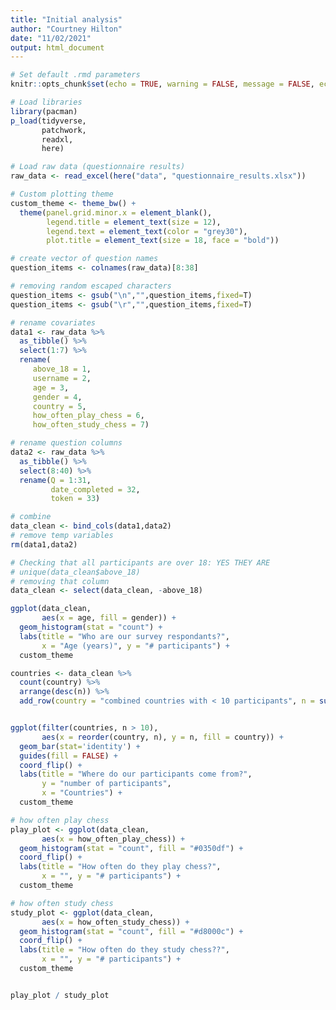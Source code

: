 ```yaml
---
title: "Initial analysis"
author: "Courtney Hilton"
date: "11/02/2021"
output: html_document
---
```


```r
# Set default .rmd parameters
knitr::opts_chunk$set(echo = TRUE, warning = FALSE, message = FALSE, echo = FALSE)

# Load libraries
library(pacman)
p_load(tidyverse,
       patchwork,
       readxl,
       here)

# Load raw data (questionnaire results)
raw_data <- read_excel(here("data", "questionnaire_results.xlsx"))

# Custom plotting theme
custom_theme <- theme_bw() + 
  theme(panel.grid.minor.x = element_blank(),
        legend.title = element_text(size = 12),
        legend.text = element_text(color = "grey30"),
        plot.title = element_text(size = 18, face = "bold"))

```

```r
# create vector of question names
question_items <- colnames(raw_data)[8:38]

# removing random escaped characters
question_items <- gsub("\n","",question_items,fixed=T)
question_items <- gsub("\r","",question_items,fixed=T)

# rename covariates
data1 <- raw_data %>% 
  as_tibble() %>% 
  select(1:7) %>% 
  rename(
     above_18 = 1,
     username = 2, 
     age = 3, 
     gender = 4, 
     country = 5,
     how_often_play_chess = 6,
     how_often_study_chess = 7) 

# rename question columns
data2 <- raw_data %>% 
  as_tibble() %>% 
  select(8:40) %>% 
  rename(Q = 1:31,
         date_completed = 32,
         token = 33)

# combine
data_clean <- bind_cols(data1,data2)
# remove temp variables
rm(data1,data2)

# Checking that all participants are over 18: YES THEY ARE
# unique(data_clean$above_18)
# removing that column
data_clean <- select(data_clean, -above_18)

```


```r

ggplot(data_clean,
       aes(x = age, fill = gender)) +
  geom_histogram(stat = "count") + 
  labs(title = "Who are our survey respondants?", 
       x = "Age (years)", y = "# participants") +
  custom_theme

```

```r

countries <- data_clean %>% 
  count(country) %>% 
  arrange(desc(n)) %>% 
  add_row(country = "combined countries with < 10 participants", n = sum(.$n <= 10))


ggplot(filter(countries, n > 10),
       aes(x = reorder(country, n), y = n, fill = country)) +
  geom_bar(stat='identity') +
  guides(fill = FALSE) +
  coord_flip() + 
  labs(title = "Where do our participants come from?",
       y = "number of participants", 
       x = "Countries") +
  custom_theme

```


```r

# how often play chess
play_plot <- ggplot(data_clean,
       aes(x = how_often_play_chess)) +
  geom_histogram(stat = "count", fill = "#0350df") + 
  coord_flip() +
  labs(title = "How often do they play chess?", 
       x = "", y = "# participants") +
  custom_theme

# how often study chess 
study_plot <- ggplot(data_clean,
       aes(x = how_often_study_chess)) +
  geom_histogram(stat = "count", fill = "#d8000c") + 
  coord_flip() +
  labs(title = "How often do they study chess??", 
       x = "", y = "# participants") +
  custom_theme


play_plot / study_plot

```




